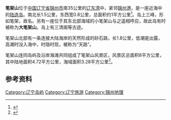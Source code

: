 {{Otheruses|subject=锦州市的笔架山|other=其它地方的笔架山|笔架山}}
{{Infobox Islands
| plural = yes
| name             =笔架山
| image name       = Bi jia shan at high tide.JPG
| image caption    = 高潮时期的笔架山
| image size       = 250px
| locator map      ={{Location map|China Liaoning|lat=40.808775|long=121.08392}}
| map_custom       = 
| native name      = 
| native name link = 
| other_names         = 
| location         = [[渤海|渤海]]
| coordinates      = {{Coord|40|48|27|N|121|04|45|E|display=inline}}
| archipelago      = 
| total islands    = 
| major islands    = 
| area             =1平方公里
| length           =1.5公里
| width            =0.8公里
| coastline        =
| highest mount    = 
| elevation        = 78
| country                         = China
| country admin divisions title     = 省
| country admin divisions           = [[辽宁省|辽宁省]]
| country admin divisions title 1   = 市
| country admin divisions 1         = [[锦州市|锦州市]]
| country admin divisions title 2   = 区
| country admin divisions 2         =[[锦州经济技术开发区|锦州经济技术开发区]]
| population       = 
| population as of = 
| density          = 
| ethnic groups    = 
| additional info  =
}}
'''笔架山'''位于[[中国|中国]][[辽宁省|辽宁省]][[锦州市|锦州市]]南35公里的[[辽东湾|辽东湾]]中，紧邻[[锦州港|锦州港]]，是一座近海中的[[陆连岛|陆连岛]]。南北长1.5公里，东西宽0.8公里，总面积约1平方公里<ref>{{cite web | language = zh-cn | publisher = 锦州湾 | title = 笔架山风景区 | url = http://www.jzwan.com/city/bencandy.php?fid=41&id=454 | date = 2008-08-18 | accessdate = 2011-10-04 }}{{dead link|date=2018年4月 |bot=InternetArchiveBot |fix-attempted=yes }}</ref>。岛上三峰，形如笔架，故名。另有一座位于其东北部海域的小笔架山与之遥相呼应，故此岛有时被称为'''大笔架山'''。岛上有三清阁等古迹。

笔架山北部有一条连接大陆海岸的天然形成的砂石路，长1.8公里，低潮是出露，高潮时没入海中，时隐时现，被称为“天路”。

笔架山连同岛屿及沿岸海滩共同组成了笔架山风景区，风景区总面积8平方公里，其中陆地面积4.72平方公里，海域面积3.28平方公里<ref>{{cite web | language = zh-cn | publisher =兴城市金海旅行社有限责任公司 | title =锦州笔架山景区简介| url = http://www.xclyg.com/chi41.html| date =| accessdate = 2011-10-04 }}</ref>。
==参考资料==
{{reflist}}
{{Liaoning topics}}
{{辽宁小作品}}
[[Category:辽宁岛屿|Category:辽宁岛屿]]
[[Category:辽宁旅游|Category:辽宁旅游]]
[[Category:锦州地理|Category:锦州地理]]
